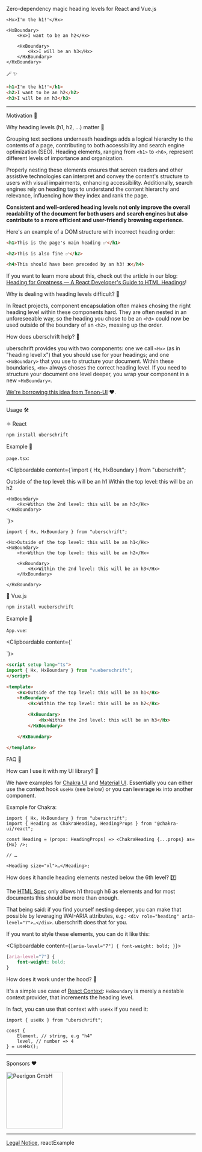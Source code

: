 
Zero-dependency magic heading levels for React and Vue.js

```tsx
<Hx>I'm the h1!'</Hx>

<HxBoundary>
	<Hx>I want to be an h2</Hx>

	<HxBoundary>
		<Hx>I will be an h3</Hx>
	</HxBoundary>
</HxBoundary>
```

<div className="magic text-center">🪄 ✨</div>

```html
<h1>I'm the h1!'</h1>
<h2>I want to be an h2</h2>
<h3>I will be an h3</h3>
```

---

<HxBoundary>

<Hx>Motivation 🤸</Hx>

<HxBoundary>

<Hx>Why heading levels (h1, h2, …) matter 👀</Hx>

Grouping text sections underneath headings adds a logical hierarchy to the contents of a page, contributing to both accessibility and search engine optimization (SEO). Heading elements, ranging from `<h1>` to `<h6>`, represent different levels of importance and organization.

Properly nesting these elements ensures that screen readers and other assistive technologies can interpret and convey the content's structure to users with visual impairments, enhancing accessibility. Additionally, search engines rely on heading tags to understand the content hierarchy and relevance, influencing how they index and rank the page.

**Consistent and well-ordered heading levels not only improve the overall readability of the document for both users and search engines but also contribute to a more efficient and user-friendly browsing experience.**

Here's an example of a DOM structure with incorrect heading order:

```html
<h1>This is the page's main heading ✅</h1>

<h2>This is also fine ✅</h2>

<h4>This should have been preceded by an h3! ❌</h4>
```

If you want to learn more about this, check out the article in our blog: [Heading for Greatness — A React Developer's Guide to HTML Headings](https://www.peerigon.com/en/blog/heading-for-greatness-a-react-developers-guide-to-html-headings/)!

<Hx>Why is dealing with heading levels difficult? 🤷</Hx>

In React projects, component encapsulation often makes chosing the right heading level within these components hard. They are often nested in an unforeseeable way, so the heading you chose to be an `<h3>` could now be used outside of the boundary of an `<h2>`, messing up the order.

<Hx>How does uberschrift help? 🧢</Hx>

uberschrift provides you with two components: one we call `<Hx>` (as in "heading level x") that you should use for your headings; and one `<HxBoundary>` that you use to structure your document. Within these boundaries, `<Hx>` always choses the correct heading level. If you need to structure your document one level deeper, you wrap your component in a new `<HxBoundary>`.

[We're borrowing this idea from Tenon-UI](https://www.tenon-ui.info/headings) ❤️.

</HxBoundary>

---

<Hx>Usage 🛠️</Hx>
<HxBoundary>

<Hx>⚛️ React</Hx>

<Clipboardable content="npm install uberschrift">

```sh
npm install uberschrift
```

</Clipboardable>

<HxBoundary>

<Hx>Example 📇</Hx>

`page.tsx`:

<Clipboardable content={`import { Hx, HxBoundary } from "uberschrift";

<Hx>Outside of the top level: this will be an h1</Hx>
<HxBoundary>
	<Hx>Within the top level: this will be an h2</Hx>

    <HxBoundary>
    	<Hx>Within the 2nd level: this will be an h3</Hx>
    </HxBoundary>

</HxBoundary>`}>
```tsx
import { Hx, HxBoundary } from "uberschrift";

<Hx>Outside of the top level: this will be an h1</Hx>
<HxBoundary>
	<Hx>Within the top level: this will be an h2</Hx>

    <HxBoundary>
    	<Hx>Within the 2nd level: this will be an h3</Hx>
    </HxBoundary>

</HxBoundary>
```
</Clipboardable>
</HxBoundary>
<HxBoundary>

</HxBoundary>
<Hx>🌲 Vue.js</Hx>

<Clipboardable content="npm install vueberschrift">

```sh
npm install vueberschrift
```

</Clipboardable>

<HxBoundary>

<Hx>Example 📇</Hx>

`App.vue`:

<Clipboardable content={`<script setup lang="ts">
</script>

<template>
	<Hx>Outside of the top level: this will be an h1</Hx>
	<HxBoundary>
		<Hx>Within the top level: this will be an h2</Hx>

    	<HxBoundary>
    		<Hx>Within the 2nd level: this will be an h3</Hx>
    	</HxBoundary>

    </HxBoundary>

</template>`}>
```html
<script setup lang="ts">
import { Hx, HxBoundary } from "vueberschrift";
</script>

<template>
	<Hx>Outside of the top level: this will be an h1</Hx>
	<HxBoundary>
		<Hx>Within the top level: this will be an h2</Hx>

    	<HxBoundary>
    		<Hx>Within the 2nd level: this will be an h3</Hx>
    	</HxBoundary>

    </HxBoundary>

</template>
```
</Clipboardable>
</HxBoundary>
</HxBoundary>

<Hx>FAQ 🤯</Hx>

<HxBoundary>

<Hx>How can I use it with my UI library? 🤔</Hx>

We have examples for [Chakra UI](https://github.com/peerigon/uberschrift/tree/main/apps/vite-chakra-ui-example) and [Material UI](https://github.com/peerigon/uberschrift/tree/main/apps/vite-mui-example). Essentially you can either use the context hook `useHx` (see below) or you can leverage `Hx` into another component.

Example for Chakra:

```tsx
import { Hx, HxBoundary } from "uberschrift";
import { Heading as ChakraHeading, HeadingProps } from "@chakra-ui/react";

const Heading = (props: HeadingProps) => <ChakraHeading {...props} as={Hx} />;

// …

<Heading size="xl">…</Heading>;
```

<Hx>How does it handle heading elements nested below the 6th level? 7️⃣</Hx>

The [HTML Spec](https://html.spec.whatwg.org/#the-h1,-h2,-h3,-h4,-h5,-and-h6-elements) only allows h1 through h6 as elements and for most documents this should be more than enough.

That being said: if you find yourself nesting deeper, you can make that possible by leveraging WAI-ARIA attributes, e.g.: `<div role="heading" aria-level="7">…</div>`. uberschrift does that for you.

If you want to style these elements, you can do it like this:

<Clipboardable content={`[aria-level="7"] {
	font-weight: bold;
}`}>
```css
[aria-level="7"] {
	font-weight: bold;
}
```
</Clipboardable>

<Hx>How does it work under the hood? 🚗</Hx>

It's a simple use case of [React Context](https://react.dev/learn/passing-data-deeply-with-context): `HxBoundary` is merely a nestable context provider, that increments the heading level.

In fact, you can use that context with `useHx` if you need it:

```tsx
import { useHx } from "uberschrift";

const {
	Element, // string, e.g "h4"
	level, // number => 4
} = useHx();
```

</HxBoundary>

---

<Hx>Sponsors ❤️</Hx>

[<img className="inline" alt="Peerigon GmbH" src="https://assets.peerigon.com/peerigon/logo/peerigon-logo-flat-spinat.png" width="150" />](https://peerigon.com)

</HxBoundary>

---

[Legal Notice](https://www.peerigon.com/en/legal/), reactExample
